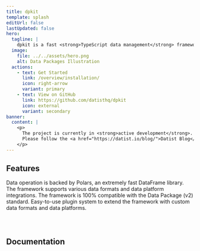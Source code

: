 ```yaml
---
title: dpkit
template: splash
editUrl: false
lastUpdated: false
hero:
  tagline: |
    dpkit is a fast <strong>TypeScript data management</strong> framework based on the <strong>Data Package standard</strong>. It supports various formats like CSV, JSON, and Parquet and integrates with data platforms such as CKAN, Zenodo, and GitHub.
  image:
    file: ../../assets/hero.png
    alt: Data Packages Illustration
  actions:
    - text: Get Started
      link: /overview/installation/
      icon: right-arrow
      variant: primary
    - text: View on GitHub
      link: https://github.com/datisthq/dpkit
      icon: external
      variant: secondary
banner:
  content: |
    <p>
      The project is currently in <strong>active development</strong>.
      Please follow the <a href="https://datist.io/blog/">Datist Blog</a> for news and announcements.
    </p>
---
```



<h2>Features</h2>

<CardGrid>
  <Card title="Fast" icon="rocket">
    Data operation is backed by Polars, an extremely fast DataFrame library.
  </Card>
  <Card title="Complete" icon="document">
    The framework supports various data formats and data platform integrations.
  </Card>
  <Card title="Standard" icon="open-book">
    The framework is 100% compatible with the Data Package (v2) standard.
  </Card>
  <Card title="Pluggable" icon="puzzle">
    Easy-to-use plugin system to extend the framework with custom data formats and data platforms.
  </Card>
</CardGrid>

<div style="margin-bottom: 5em"></div>

<h2>Documentation</h2>

<CardGrid>
  <LinkCard title="Installation" href="/overview/installation" />
  <LinkCard title="Contributing" href="/overview/contributing" />
  <LinkCard title="Guides" href="/guides/validation" />
  <LinkCard title="Packages" href="/packages/dpkit/overview" />
</CardGrid>

<About />
